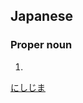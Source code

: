 ==Japanese==
{{ja-kanjitab|西|嶋}}

===Proper noun===
{{ja-pos|proper|にしじま}}

# {{surname|lang=ja}}

[[Category:Japanese surnames|にしじま]]